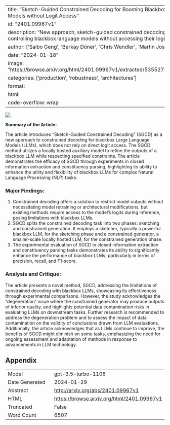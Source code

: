 
---
title: "Sketch-Guided Constrained Decoding for Boosting Blackbox Large Language Models without Logit Access"
id: "2401.09967v1"
description: "New approach, sketch-guided constrained decoding (SGCD), allows controlling blackbox language models without accessing their logits."
author: ['Saibo Geng', 'Berkay Döner', 'Chris Wendler', 'Martin Josifoski', 'Robert West']
date: "2024-01-18"
image: "https://browse.arxiv.org/html/2401.09967v1/extracted/5355273/figures/overview.png"
categories: ['production', 'robustness', 'architectures']
format:
  html:
    code-overflow: wrap
---

![](https://browse.arxiv.org/html/2401.09967v1/extracted/5355273/figures/overview.png)

**Summary of the Article:**

The article introduces "Sketch-Guided Constrained Decoding" (SGCD) as a new approach to constrained decoding for blackbox Large Language Models (LLMs), which does not rely on direct logit access. The SGCD method utilizes a locally hosted auxiliary model to refine the outputs of a blackbox LLM while respecting specified constraints. The article demonstrates the efficacy of SGCD through experiments in closed information extraction and constituency parsing, highlighting its ability to enhance the utility and flexibility of blackbox LLMs for complex Natural Language Processing (NLP) tasks.

### Major Findings:
1. Constrained decoding offers a solution to restrict model outputs without necessitating model retraining or architectural modifications, but existing methods require access to the model’s logits during inference, posing limitations with blackbox LLMs.
2. SGCD splits the constrained decoding task into two phases: sketching and constrained generation. It employs a sketcher, typically a powerful blackbox LLM, for the sketching phase and a constrained generator, a smaller-scale locally hosted LLM, for the constrained generation phase.
3. The experimental evaluation of SGCD in closed information extraction and constituency parsing tasks demonstrates its ability to significantly enhance the performance of blackbox LLMs, particularly in terms of precision, recall, and F1-score.

### Analysis and Critique:
The article presents a novel method, SGCD, addressing the limitations of constrained decoding with blackbox LLMs, showcasing its effectiveness through experimental comparisons. However, the study acknowledges the "degeneration" issue where the constrained generator may produce outputs of inferior quality, and highlights potential data contamination risks in evaluating LLMs on downstream tasks. Further research is recommended to address the degeneration problem and to assess the impact of data contamination on the validity of conclusions drawn from LLM evaluations. Additionally, the article acknowledges that as LLMs continue to improve, the benefits of SGCD might diminish on some tasks, emphasizing the need for ongoing assessment and adaptation of methods in response to advancements in LLM technology.

## Appendix

|          |          |
|----------|----------|
| Model     | gpt-3.5-turbo-1106       |
| Date Generated     | 2024-01-29       |
| Abstract | [http://arxiv.org/abs/2401.09967v1](http://arxiv.org/abs/2401.09967v1)        |
| HTML     | [https://browse.arxiv.org/html/2401.09967v1](https://browse.arxiv.org/html/2401.09967v1)       |
| Truncated       | False       |
| Word Count       | 6507       |